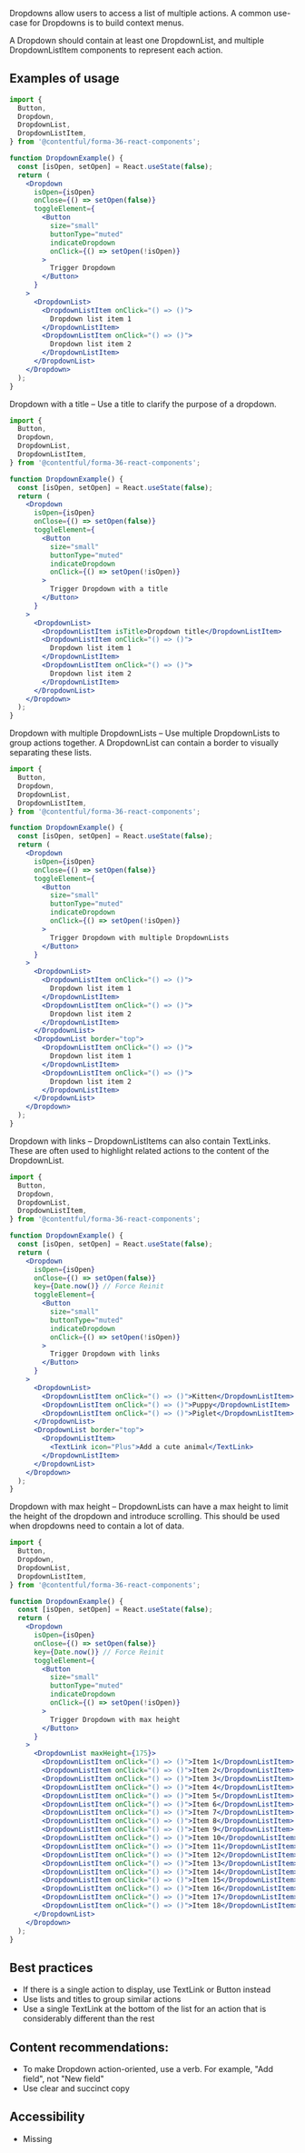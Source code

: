 Dropdowns allow users to access a list of multiple actions. A common use-case for Dropdowns is to build context menus.

A Dropdown should contain at least one DropdownList, and multiple DropdownListItem components to represent each action.

## Examples of usage

```jsx
import {
  Button,
  Dropdown,
  DropdownList,
  DropdownListItem,
} from '@contentful/forma-36-react-components';

function DropdownExample() {
  const [isOpen, setOpen] = React.useState(false);
  return (
    <Dropdown
      isOpen={isOpen}
      onClose={() => setOpen(false)}
      toggleElement={
        <Button
          size="small"
          buttonType="muted"
          indicateDropdown
          onClick={() => setOpen(!isOpen)}
        >
          Trigger Dropdown
        </Button>
      }
    >
      <DropdownList>
        <DropdownListItem onClick="() => ()">
          Dropdown list item 1
        </DropdownListItem>
        <DropdownListItem onClick="() => ()">
          Dropdown list item 2
        </DropdownListItem>
      </DropdownList>
    </Dropdown>
  );
}
```

Dropdown with a title – Use a title to clarify the purpose of a dropdown.

```jsx
import {
  Button,
  Dropdown,
  DropdownList,
  DropdownListItem,
} from '@contentful/forma-36-react-components';

function DropdownExample() {
  const [isOpen, setOpen] = React.useState(false);
  return (
    <Dropdown
      isOpen={isOpen}
      onClose={() => setOpen(false)}
      toggleElement={
        <Button
          size="small"
          buttonType="muted"
          indicateDropdown
          onClick={() => setOpen(!isOpen)}
        >
          Trigger Dropdown with a title
        </Button>
      }
    >
      <DropdownList>
        <DropdownListItem isTitle>Dropdown title</DropdownListItem>
        <DropdownListItem onClick="() => ()">
          Dropdown list item 1
        </DropdownListItem>
        <DropdownListItem onClick="() => ()">
          Dropdown list item 2
        </DropdownListItem>
      </DropdownList>
    </Dropdown>
  );
}
```

Dropdown with multiple DropdownLists – Use multiple DropdownLists to group actions together. A DropdownList can contain a border to visually separating these lists.

```jsx
import {
  Button,
  Dropdown,
  DropdownList,
  DropdownListItem,
} from '@contentful/forma-36-react-components';

function DropdownExample() {
  const [isOpen, setOpen] = React.useState(false);
  return (
    <Dropdown
      isOpen={isOpen}
      onClose={() => setOpen(false)}
      toggleElement={
        <Button
          size="small"
          buttonType="muted"
          indicateDropdown
          onClick={() => setOpen(!isOpen)}
        >
          Trigger Dropdown with multiple DropdownLists
        </Button>
      }
    >
      <DropdownList>
        <DropdownListItem onClick="() => ()">
          Dropdown list item 1
        </DropdownListItem>
        <DropdownListItem onClick="() => ()">
          Dropdown list item 2
        </DropdownListItem>
      </DropdownList>
      <DropdownList border="top">
        <DropdownListItem onClick="() => ()">
          Dropdown list item 1
        </DropdownListItem>
        <DropdownListItem onClick="() => ()">
          Dropdown list item 2
        </DropdownListItem>
      </DropdownList>
    </Dropdown>
  );
}
```

Dropdown with links – DropdownListItems can also contain TextLinks. These are often used to highlight related actions to the content of the DropdownList.

```jsx
import {
  Button,
  Dropdown,
  DropdownList,
  DropdownListItem,
} from '@contentful/forma-36-react-components';

function DropdownExample() {
  const [isOpen, setOpen] = React.useState(false);
  return (
    <Dropdown
      isOpen={isOpen}
      onClose={() => setOpen(false)}
      key={Date.now()} // Force Reinit
      toggleElement={
        <Button
          size="small"
          buttonType="muted"
          indicateDropdown
          onClick={() => setOpen(!isOpen)}
        >
          Trigger Dropdown with links
        </Button>
      }
    >
      <DropdownList>
        <DropdownListItem onClick="() => ()">Kitten</DropdownListItem>
        <DropdownListItem onClick="() => ()">Puppy</DropdownListItem>
        <DropdownListItem onClick="() => ()">Piglet</DropdownListItem>
      </DropdownList>
      <DropdownList border="top">
        <DropdownListItem>
          <TextLink icon="Plus">Add a cute animal</TextLink>
        </DropdownListItem>
      </DropdownList>
    </Dropdown>
  );
}
```

Dropdown with max height – DropdownLists can have a max height to limit the height of the dropdown and introduce scrolling. This should be used when dropdowns need to contain a lot of data.

```jsx
import {
  Button,
  Dropdown,
  DropdownList,
  DropdownListItem,
} from '@contentful/forma-36-react-components';

function DropdownExample() {
  const [isOpen, setOpen] = React.useState(false);
  return (
    <Dropdown
      isOpen={isOpen}
      onClose={() => setOpen(false)}
      key={Date.now()} // Force Reinit
      toggleElement={
        <Button
          size="small"
          buttonType="muted"
          indicateDropdown
          onClick={() => setOpen(!isOpen)}
        >
          Trigger Dropdown with max height
        </Button>
      }
    >
      <DropdownList maxHeight={175}>
        <DropdownListItem onClick="() => ()">Item 1</DropdownListItem>
        <DropdownListItem onClick="() => ()">Item 2</DropdownListItem>
        <DropdownListItem onClick="() => ()">Item 3</DropdownListItem>
        <DropdownListItem onClick="() => ()">Item 4</DropdownListItem>
        <DropdownListItem onClick="() => ()">Item 5</DropdownListItem>
        <DropdownListItem onClick="() => ()">Item 6</DropdownListItem>
        <DropdownListItem onClick="() => ()">Item 7</DropdownListItem>
        <DropdownListItem onClick="() => ()">Item 8</DropdownListItem>
        <DropdownListItem onClick="() => ()">Item 9</DropdownListItem>
        <DropdownListItem onClick="() => ()">Item 10</DropdownListItem>
        <DropdownListItem onClick="() => ()">Item 11</DropdownListItem>
        <DropdownListItem onClick="() => ()">Item 12</DropdownListItem>
        <DropdownListItem onClick="() => ()">Item 13</DropdownListItem>
        <DropdownListItem onClick="() => ()">Item 14</DropdownListItem>
        <DropdownListItem onClick="() => ()">Item 15</DropdownListItem>
        <DropdownListItem onClick="() => ()">Item 16</DropdownListItem>
        <DropdownListItem onClick="() => ()">Item 17</DropdownListItem>
        <DropdownListItem onClick="() => ()">Item 18</DropdownListItem>
      </DropdownList>
    </Dropdown>
  );
}
```

## Best practices

- If there is a single action to display, use TextLink or Button instead
- Use lists and titles to group similar actions
- Use a single TextLink at the bottom of the list for an action that is considerably different than the rest

## Content recommendations:

- To make Dropdown action-oriented, use a verb. For example, "Add field", not "New field"
- Use clear and succinct copy

## Accessibility

- Missing
